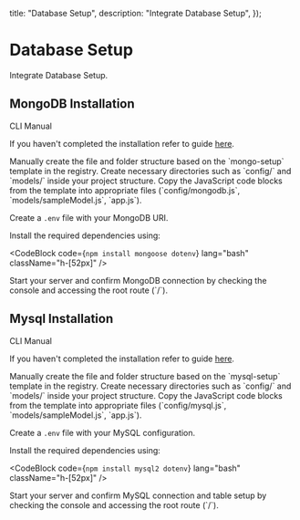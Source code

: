 
  title: "Database Setup",
  description: "Integrate Database Setup",
});

# Database Setup

Integrate Database Setup.

## MongoDB Installation

<Tabs defaultValue="cli">

<TabsList>
  <TabsTrigger value="cli">CLI</TabsTrigger>
  <TabsTrigger value="manual">Manual</TabsTrigger>
</TabsList>

<TabsContent value="cli">

<InstallationCli value="add stripe-integration" />

</TabsContent>

<TabsContent value="manual">

<Steps>

<Step>If you haven't completed the installation refer to guide [here](/docs/installation).</Step>

<Step>
  Manually create the file and folder structure based on the `mongo-setup` template in the registry.
</Step>

<Step>
  Create necessary directories such as `config/` and `models/` inside your project structure.
</Step>

<Step>
  Copy the JavaScript code blocks from the template into appropriate files (`config/mongodb.js`,
  `models/sampleModel.js`, `app.js`).
</Step>

<Step>Create a `.env` file with your MongoDB URI.</Step>

<Step>Install the required dependencies using:</Step>

<CodeBlock code={`npm install mongoose dotenv`} lang="bash" className="h-[52px]" />

<Step>
  Start your server and confirm MongoDB connection by checking the console and accessing the root
  route (`/`).
</Step>

</Steps>

</TabsContent>

</Tabs>

## Mysql Installation

<Tabs defaultValue="cli">

<TabsList>
  <TabsTrigger value="cli">CLI</TabsTrigger>
  <TabsTrigger value="manual">Manual</TabsTrigger>
</TabsList>

<TabsContent value="cli">

<InstallationCli value="add paypal-integration" />

</TabsContent>

<TabsContent value="manual">

<Steps>

<Step>If you haven't completed the installation refer to guide [here](/docs/installation).</Step>

<Step>
  Manually create the file and folder structure based on the `mysql-setup` template in the registry.
</Step>

<Step>
  Create necessary directories such as `config/` and `models/` inside your project structure.
</Step>

<Step>
  Copy the JavaScript code blocks from the template into appropriate files (`config/mysql.js`,
  `models/sampleModel.js`, `app.js`).
</Step>

<Step>Create a `.env` file with your MySQL configuration.</Step>

<Step>Install the required dependencies using:</Step>

<CodeBlock code={`npm install mysql2 dotenv`} lang="bash" className="h-[52px]" />

<Step>
  Start your server and confirm MySQL connection and table setup by checking the console and
  accessing the root route (`/`).
</Step>

</Steps>

</TabsContent>

</Tabs>

<PrevNextBtn current="db-setup" />

